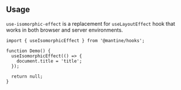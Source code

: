 

## Usage

`use-isomorphic-effect` is a replacement for `useLayoutEffect` hook that works in both browser and server environments.

```tsx
import { useIsomorphicEffect } from '@mantine/hooks';

function Demo() {
  useIsomorphicEffect(() => {
    document.title = 'title';
  });

  return null;
}
```
